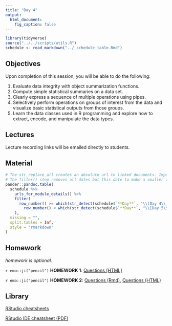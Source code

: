 ```yaml
---
title: "Day 4"
output:
  html_document:
    fig_caption: false
---
```


```r
library(tidyverse)
source("../../scripts/utils.R")
schedule <- read_markdown("../_schedule_table.Rmd")
```

## Objectives

Upon completion of this session, you will be able to do the following:

1. Evaluate data integrity with object summarization functions.
2. Compute simple statistical summaries on a data set.
3. Clearly express a sequence of multiple operations using pipes.
4. Selectively perform operations on groups of interest from the data and visualize basic statistical outputs from those groups. 
5. Learn the data classes used in R programming and explore how to extract, encode, and manipulate the data types. 

## Lectures

Lecture recording links will be emailed directly to students.


## Material

```r
# The str_replace_all creates an absolute url to linked documents. Important because there are word and pdf rendered versions of the syllabus.
# The filter() step removes all dates but this date to make a smaller table.
pander::pandoc.table(
  schedule %>%
    urls_for_module_details() %>%
    filter(
      row_number() >= which(str_detect(schedule$`**Day**`, "\\[Day 4\\]")) &
        row_number() < which(str_detect(schedule$`**Day**`, "\\[Day 5\\]"))
    ),
  missing = "",
  split.tables = Inf,
  style = "rmarkdown"
)
``` 


## Homework

_homework is optional._

`r emo::ji("pencil")` **HOMEWORK 1**: [Questions (HTML)](../../modules/HW/homework1.html)

`r emo::ji("pencil")` **HOMEWORK 2**: [Questions (Rmd)](../../modules/HW/homework2.Rmd), [Questions (HTML)](../../modules/HW/homework2.html)


## Library

[RStudio cheatsheets](https://www.rstudio.com/resources/cheatsheets/)

[RStudio IDE cheatsheet (PDF)](../../resources/rstudio_IDE_cheatsheet.pdf)
